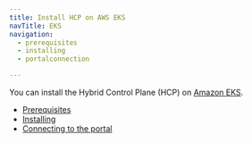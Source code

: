 ```yaml
---
title: Install HCP on AWS EKS
navTitle: EKS
navigation:
  - prerequisites
  - installing
  - portalconnection

---
```


You can install the Hybrid Control Plane (HCP) on [Amazon EKS](https://aws.amazon.com/eks/).

-   [Prerequisites](prerequisites)
-   [Installing](installing.mdx)
-   [Connecting to the portal](portalconnection.mdx)
